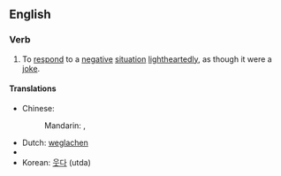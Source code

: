 ==English==

===Verb===
{{en-verb|inf=[[laugh]] [[off]]|laughs off|laughing off|laughed off}}

# {{transitive}} To [[respond]] to a [[negative]] [[situation]] [[lightheartedly]], as though it were a [[joke]].

====Translations====
{{trans-top|respond to a negative situation lightheartedly}}
* Chinese:
*: Mandarin: {{i|laugh and make the situation lighthearted}} {{t|zh|一笑了之|tr=yīxiàoliǎozhī|sc=Hani}}, {{i|dismiss with a laugh}} {{t|zh|一笑置之|tr=yīxiàozhìzhī|sc=Hani}}
{{trans-mid}}
* Dutch: [[weglachen]]
* {{trreq|Finnish}}
* Korean: [[웃다]] (utda)
{{trans-bottom}}